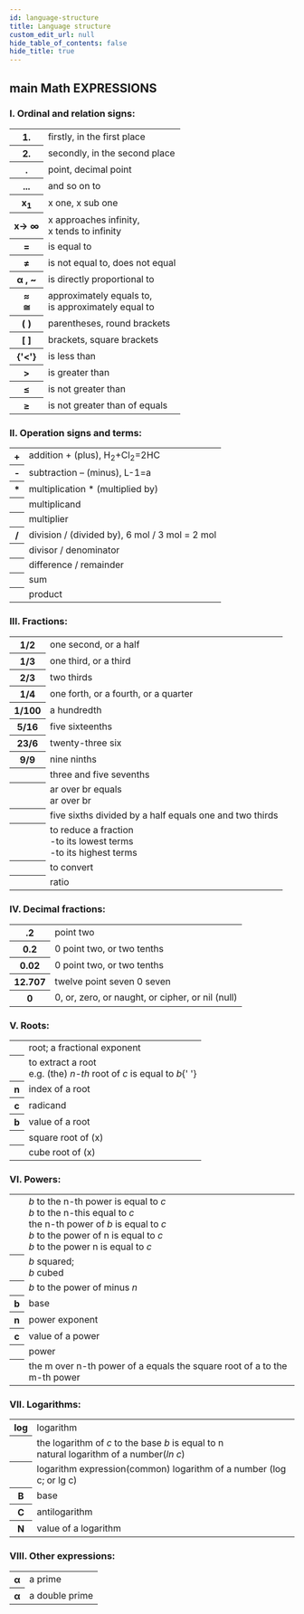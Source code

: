 ```yaml
---
id: language-structure
title: Language structure
custom_edit_url: null
hide_table_of_contents: false
hide_title: true
---
```



## main Math EXPRESSIONS

### I. Ordinal and relation signs:

<table>
  <tr>
    <th>1.</th>
    <td>firstly, in the first place</td>
  </tr>
  <tr>
    <th>2.</th>
    <td>secondly, in the second place</td>
  </tr>
  <tr>
    <th>.</th>
    <td>point, decimal point</td>
  </tr>
  <tr>
    <th>...</th>
    <td>and so on to</td>
  </tr>
  <tr>
    <th>
      x<sub>1</sub>
    </th>
    <td>x one, x sub one</td>
  </tr>
  <tr>
    <th>x→ ∞</th>
    <td>
      x approaches infinity,
      <br /> x tends to infinity
    </td>
  </tr>
  <tr>
    <th>=</th>
    <td>is equal to</td>
  </tr>
  <tr>
    <th>≠</th>
    <td>is not equal to, does not equal</td>
  </tr>
  <tr>
    <th>α , ~</th>
    <td>is directly proportional to</td>
  </tr>
  <tr>
    <th>
      ≈<br />≅
    </th>
    <td>
      approximately equals to,
      <br />
      is approximately equal to
    </td>
  </tr>
  <tr>
    <th>( )</th>
    <td>parentheses, round brackets</td>
  </tr>
  <tr>
    <th>[ ]</th>
    <td>brackets, square brackets</td>
  </tr>
  <tr>
    <th>{'<'}</th>
    <td>is less than</td>
  </tr>
  <tr>
    <th>></th>
    <td>is greater than</td>
  </tr>
  <tr>
    <th>≤</th>
    <td>is not greater than</td>
  </tr>
  <tr>
    <th>≥</th>
    <td>is not greater than of equals</td>
  </tr>
</table>

### II. Operation signs and terms:

<table>
  <tr>
    <th>+</th>
    <td>
      addition + (plus), H<sub>2</sub>+Cl<sub>2</sub>=2HC
    </td>
  </tr>
  <tr>
    <th>-</th>
    <td>subtraction – (minus), L-1=a</td>
  </tr>
  <tr>
    <th>*</th>
    <td>multiplication * (multiplied by)</td>
  </tr>
  <tr>
    <th></th>
    <td>multiplicand</td>
  </tr>
  <tr>
    <th></th>
    <td>multiplier</td>
  </tr>
  <tr>
    <th>/</th>
    <td>division / (divided by), 6 mol / 3 mol = 2 mol</td>
  </tr>
  <tr>
    <th></th>
    <td>divisor / denominator</td>
  </tr>
  <tr>
    <th></th>
    <td>difference / remainder </td>
  </tr>
  <tr>
    <th></th>
    <td>sum</td>
  </tr>
  <tr>
    <th></th>
    <td>product</td>
  </tr>
</table>

### III. Fractions:

<table>
  <tr>
    <th>1/2</th>
    <td>one second, or a half</td>
  </tr>
  <tr>
    <th>1/3</th>
    <td>one third, or a third</td>
  </tr>
  <tr>
    <th>2/3</th>
    <td>two thirds</td>
  </tr>
  <tr>
    <th>1/4</th>
    <td>one forth, or a fourth, or a quarter</td>
  </tr>
  <tr>
    <th>1/100</th>
    <td>a hundredth</td>
  </tr>
  <tr>
    <th>5/16</th>
    <td>five sixteenths</td>
  </tr>
  <tr>
    <th>23/6</th>
    <td>twenty-three six</td>
  </tr>
  <tr>
    <th>9/9</th>
    <td>nine ninths</td>
  </tr>
  <tr>
    <th>
      <Math code="3\frac{5}{7}\" />
    </th>
    <td>three and five sevenths</td>
  </tr>
  <tr>
    <th>
      <Math code="\frac{ar}{br}=\frac{a}{b}" />
    </th>
    <td>
      ar over br equals <br />
      ar over br
    </td>
  </tr>
  <tr>
    <th>
      <Math code="\frac{5}{6}:\frac{1}{2}=\frac{5}{3}=1\frac{2}{3}" />
    </th>
    <td>five sixths divided by a half equals one and two thirds</td>
  </tr>
  <tr>
    <th></th>
    <td>
      to reduce a fraction
      <br />
      -to its lowest terms
      <br />
      -to its highest terms
    </td>
  </tr>
  <tr>
    <th></th>
    <td>to convert</td>
  </tr>
  <tr>
    <th></th>
    <td>ratio</td>
  </tr>
</table>

### IV. Decimal fractions:

<table>
  <tr>
    <th>.2</th>
    <td>point two</td>
  </tr>
  <tr>
    <th>0.2</th>
    <td>0 point two, or two tenths</td>
  </tr>
  <tr>
    <th>0.02</th>
    <td>0 point two, or two tenths</td>
  </tr>
  <tr>
    <th>12.707</th>
    <td>twelve point seven 0 seven</td>
  </tr>
  <tr>
    <th>0</th>
    <td>0, or, zero, or naught, or cipher, or nil (null)</td>
  </tr>
</table>

### V. Roots:

<table>
  <tr>
    <th>
      <Math code="\sqrt[]{}" />
    </th>
    <td>root; a fractional exponent</td>
  </tr>
  <tr>
    <th>
      <Math code="\sqrt[n]{c}=b" />
    </th>
    <td>
      to extract a root <br />
      e.g. (the) <em>n-th</em> root of <em>c</em> is equal to <em>b</em>{' '}
    </td>
  </tr>
  <tr>
    <th>n</th>
    <td>index of a root</td>
  </tr>
  <tr>
    <th>c</th>
    <td>radicand</td>
  </tr>
  <tr>
    <th>b</th>
    <td>value of a root</td>
  </tr>
  <tr>
    <th>
      <Math code="\sqrt[]{x}" />
    </th>
    <td>square root of (x)</td>
  </tr>
  <tr>
    <th>
      <Math code="\sqrt[3]{x}" />
    </th>
    <td>cube root of (x)</td>
  </tr>
</table>

### VI. Powers:

<table>
  <tr>
    <th>
      <Math code="x^n=c" />
    </th>
    <td>
      <em>b</em> to the n-th power is equal to <em>c</em>
      <br />
      <em>b</em> to the n-this equal to <em>c</em>
      <br />
      the n-th power of <em>b</em> is equal to <em>c</em>
      <br />
      <em>b</em> to the power of n is equal to <em>c</em>
      <br />
      <em>b</em> to the power n is equal to <em>c</em>
      <br />
    </td>
  </tr>
  <tr>
    <th>
      <Math code="b^2,b^3" />
    </th>
    <td>
      <em>b</em> squared;
      <br />
      <em>b</em> cubed
      <br />
    </td>
  </tr>
  <tr>
    <th>
      <Math code="b^{-n}" />
    </th>
    <td>
      <em>b</em> to the power of minus
      <em>n</em>
    </td>
  </tr>
  <tr>
    <th>b</th>
    <td>base</td>
  </tr>
  <tr>
    <th>n</th>
    <td>power exponent</td>
  </tr>
  <tr>
    <th>c</th>
    <td>value of a power</td>
  </tr>
  <tr>
    <th>
      <Math code="b^{n}" />
    </th>
    <td>power</td>
  </tr>
  <tr>
    <th>
      <Math code="a^{\frac{m}{n}}=\sqrt[n]{a^m}" />
    </th>
    <td>
      the m over n-th power of a equals the square root of a to the m-th power
    </td>
  </tr>
</table>

### VII. Logarithms:

<table>
  <tr>
    <th>log</th>
    <td>logarithm</td>
  </tr>
  <tr>
    <th>
      <Math code="\log_b c=n" />
    </th>
    <td>
      the logarithm of <em>c</em> to the base <em>b</em> is equal to n<br />
      natural logarithm of a number(<em>ln c</em>)
    </td>
  </tr>
  <tr>
    <th>
      <Math code="\log_b c" />
    </th>
    <td>logarithm expression(common) logarithm of a number (log c; or lg c)</td>
  </tr>
  <tr>
    <th>B</th>
    <td>base</td>
  </tr>
  <tr>
    <th>C</th>
    <td>antilogarithm</td>
  </tr>
  <tr>
    <th>N</th>
    <td>value of a logarithm</td>
  </tr>
</table>

### VIII. Other expressions:

<table>
  <tr>
    <th>α</th>
    <td>a prime</td>
  </tr>
  <tr>
    <th>α</th>
    <td>a double prime</td>
  </tr>
</table>